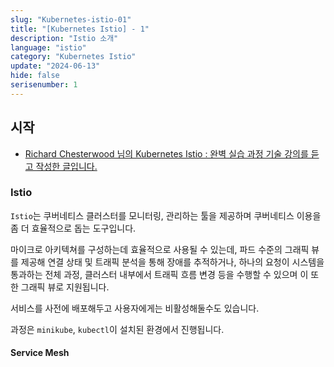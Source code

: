 ```yaml
---
slug: "Kubernetes-istio-01"
title: "[Kubernetes Istio] - 1"
description: "Istio 소개"
language: "istio"
category: "Kubernetes Istio"
update: "2024-06-13"
hide: false
serisenumber: 1
---
```


## 시작

- [Richard Chesterwood 님의 Kubernetes Istio : 완벽 실습 과정 기술 강의를 듣고 작성한 글입니다.](https://www.udemy.com/course/kubernetes-istio-hands-on/)

### Istio

`Istio`는 쿠버네티스 클러스터를 모니터링, 관리하는 툴을 제공하며 쿠버네티스 이용을 좀 더 효율적으로 돕는 도구입니다.

마이크로 아키텍쳐를 구성하는데 효율적으로 사용될 수 있는데, 파드 수준의 그래픽 뷰를 제공해 연결 상태 및 트래픽 분석을 통해 장애를 추적하거나, 하나의 요청이 시스템을 통과하는 전체 과정, 클러스터 내부에서 트래픽 흐름 변경 등을 수행할 수 있으며 이 또한 그래픽 뷰로 지원됩니다.

서비스를 사전에 배포해두고 사용자에게는 비활성해둘수도 있습니다. 

과정은 `minikube`, `kubectl`이 설치된 환경에서 진행됩니다.

#### Service Mesh

